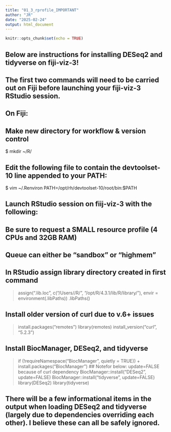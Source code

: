 ```yaml
---
title: "01_3_rprofile_IMPORTANT"
author: "JR"
date: "2025-02-24"
output: html_document
---
```


```r
knitr::opts_chunk$set(echo = TRUE)
```
## Below are instructions for installing DESeq2 and tidyverse on fiji-viz-3! 
## The first two commands will need to be carried out on Fiji before launching your fiji-viz-3 RStudio session.

## On Fiji:
## Make new directory for workflow & version control
$ mkdir ~/R/<Directory_Name>

## Edit the following file to contain the devtoolset-10 line appended to your PATH:
$ vim ~/.Renviron
PATH=/opt/rh/devtoolset-10/root/bin:$PATH

## Launch RStudio session on fiij-viz-3 with the following:
## Be sure to request a SMALL resource profile (4 CPUs and 32GB RAM)
## Queue can either be "sandbox" or "highmem"

## In RStudio assign library directory created in first command
> assign(".lib.loc", c("/Users/<IdentiKey>/R/<Directory_Name>", "/opt/R/4.3.1/lib/R/library/"), envir = environment(.libPaths))
> .libPaths()

## Install older version of curl due to v.6+ issues
> install.packages("remotes")
> library(remotes)
> install_version("curl", "5.2.3")

## Install BiocManager, DESeq2, and tidyverse
> if (!requireNamespace("BiocManager", quietly = TRUE))
+ install.packages("BiocManager")
## Notefor below: update=FALSE because of curl dependency
> BiocManager::install("DESeq2", update=FALSE)
> BiocManager::install("tidyverse", update=FALSE)
> library(DESeq2)
> library(tidyverse)

## There will be a few informational items in the output when loading DESeq2 and tidyverse (largely due to dependencies overriding each other). I believe these can all be safely ignored.